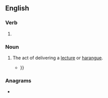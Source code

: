 ==English==

===Verb===
{{head|en|verb form}}

# {{present participle of|en|lecture|nocat=1}}

===Noun===
{{en-noun}}

# The act of delivering a [[lecture]] or [[harangue]].
#* {{quote-book|en|year=1905|author=Bram Stoker|title=The Man|passage=As I had to put up with the patronage and the '''lecturings''', and the eyeglass of that infernal old woman, {{...}}}}

===Anagrams===
* {{anagrams|en|a=cegilnrtu|relucting}}